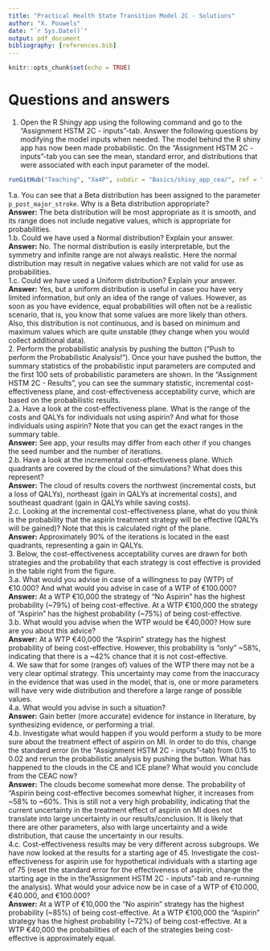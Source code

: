 ```yaml
---
title: "Practical Health State Transition Model 2C - Solutions"
author: "X. Pouwels"
date: "`r Sys.Date()`"
output: pdf_document
bibliography: [references.bib]
---
```


```r
knitr::opts_chunk$set(echo = TRUE)
```
# Questions and answers
1. Open the R Shingy app using the following command and go to the "Assignment HSTM 2C - inputs"-tab. Answer the following questions by modifying the model inputs when needed. The model behind the R shiny app has now been made probabilistic. On the "Assignment HSTM 2C - inputs"-tab you can see the mean, standard error, and distributions that were associated with each input parameter of the model.      
```r
runGitHub("Teaching", "Xa4P", subdir = "Basics/shiny_app_cea/", ref = "main")
```
1.a. You can see that a Beta distribution has been assigned to the parameter `p_post_major_stroke`.  Why is a Beta distribution appropriate?  
**Answer:** The beta distribution will be most appropriate as it is smooth, and its range does not include negative values, which is appropriate for probabilities.  
1.b. Could we have used a Normal distribution? Explain your answer.  
**Answer:** No. The normal distribution is easily interpretable, but the symmetry and infinite range are not always realistic. Here the normal distribution may result in negative values which are not valid for use as probabilities.  
1.c. Could we have used a Uniform distribution? Explain your answer.  
**Answer:** Yes, but a uniform distribution is useful in case you have very limited information, but only an idea of the range of values. However, as soon as you have evidence, equal probabilities will often not be a realistic scenario, that is, you know that some values are more likely than others. Also, this distribution is not continuous, and is based on minimum and maximum values which are quite unstable (they change when you would collect additional data).  
2. Perform the probabilistic analysis by pushing the button ("Push to perform the Probabilistic Analysis!"). Once your have pushed the button, the summary statistics of the probabilistic input parameters are computed and the first 100 sets of probabilistic parameters are shown. In the "Assignment HSTM 2C - Results", you can see the summary statistic, incremental cost-effectiveness plane, and cost-effectiveness acceptability curve, which are based on the probabilistic results.  
2.a.	Have a look at the cost-effectiveness plane. What is the range of the costs and QALYs for individuals not using aspirin? And what for those individuals using aspirin? Note that you can get the exact ranges in the summary table.  
**Answer:** See app, your results may differ from each other if you changes the seed number and the number of iterations.  
2.b.	Have a look at the incremental cost-effectiveness plane. Which quadrants are covered by the cloud of the simulations? What does this represent?  
**Answer:** The cloud of results covers the northwest (incremental costs, but a loss of QALYs), northeast (gain in QALYs at incremental costs), and southeast quadrant (gain in QALYs while saving costs).  
2.c.	Looking at the incremental cost-effectiveness plane, what do you think is the probability that the aspirin treatment strategy will be effective (QALYs will be gained)? Note that this is calculated right of the plane.   
**Answer:** Approximately 90% of the iterations is located in the east quadrants, representing a gain in QALYs.  
3.	Below, the cost-effectiveness acceptability curves are drawn for both strategies and the probability that each strategy is cost effective is provided in the table right from the figure.    
3.a. What would you advise in case of a willingness to pay (WTP) of €10.000? And what would you advise in case of a WTP of €100.000?  
**Answer:** At a WTP €10,000 the strategy of "No Aspirin" has the highest probability (~79%) of being cost-effective. At a WTP €100,000 the strategy of "Aspirin" has the highest probability (~75%) of being cost-effective.  
3.b. What would you advise when the WTP would be €40,000? How sure are you about this advice?  
**Answer:** At a WTP €40,000 the "Aspirin" strategy has the highest probability of being cost-effective. However, this probability is "only" ~58%, indicating that there is a ~42% chance that it is not cost-effective.  
4.	We saw that for some (ranges of) values of the WTP there may not be a very clear optimal strategy. This uncertainty may come from the inaccuracy in the evidence that was used in the model, that is, one or more parameters will have very wide distribution and therefore a large range of possible values.  
4.a.	What would you advise in such a situation?  
**Answer:** Gain better (more accurate) evidence for instance in literature, by synthesizing evidence, or performing a trial.  
4.b.	Investigate what would happen if you would perform a study to be more sure about the treatment effect of aspirin on MI. In order to do this, change the standard error (in the "Assignment HSTM 2C - inputs"-tab) from 0.15 to 0.02 and rerun the probabilistic analysis by pushing the button. What has happened to the clouds in the CE and ICE plane? What would you conclude from the CEAC now?  
**Answer:** The clouds become somewhat more dense. The probability of "Aspirin being cost-effective becomes somewhat higher, it increases from ~58% to ~60%. This is still not a very high probability, indicating that the current uncertainty in the treatment effect of aspirin on MI does not translate into large uncertainty in our results/conclusion. It is likely that there are other parameters, also with large uncertainty and a wide distribution, that cause the uncertainty in our results.  
4.c.	Cost-effectiveness results may be very different across subgroups. We have now looked at the results for a starting age of 45. Investigate the cost-effectiveness for aspirin use for hypothetical individuals with a starting age of 75 (reset the standard error for the effectiveness of aspirin, change the starting age in the in the "Assignment HSTM 2C - inputs"-tab and re-running the analysis). What would your advice now be in case of a WTP of €10.000, €40.000, and €100.000?  
**Answer:** At a WTP of €10,000 the "No aspirin" strategy has the highest probability (~85%) of being cost-effective. At a WTP €100,000 the "Aspirin" strategy has the highest probability (~72%) of being cost-effective. At a WTP €40,000 the probabilities of each of the strategies being cost-effective is approximately equal.  